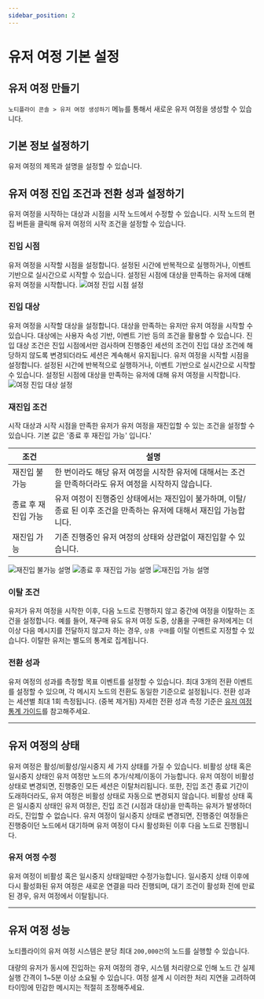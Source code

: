 ```yaml
---
sidebar_position: 2
---
```


# 유저 여정 기본 설정

## 유저 여정 만들기

`노티플라이 콘솔 > 유저 여정 생성하기` 메뉴를 통해서 새로운 유저 여정을 생성할 수 있습니다.

## 기본 정보 설정하기

유저 여정의 제목과 설명을 설정할 수 있습니다.

## 유저 여정 진입 조건과 전환 성과 설정하기

유저 여정을 시작하는 대상과 시점을 시작 노드에서 수정할 수 있습니다. 시작 노드의 편집 버튼을 클릭해 유저 여정의 시작 조건을 설정할 수 있습니다.

### 진입 시점

유저 여정을 시작할 시점을 설정합니다. 설정된 시간에 반복적으로 실행하거나, 이벤트 기반으로 실시간으로 시작할 수 있습니다. 설정된 시점에 대상을 만족하는 유저에 대해 유저 여정을 시작합니다.
![여정 진입 시점 설정](./img/user_journey_entry_timing.png)

### 진입 대상

유저 여정을 시작할 대상을 설정합니다. 대상을 만족하는 유저만 유저 여정을 시작할 수 있습니다. 대상에는 사용자 속성 기반, 이벤트 기반 등의 조건을 활용할 수 있습니다.
진입 대상 조건은 진입 시점에서만 검사하며 진행중인 세션의 조건이 진입 대상 조건에 해당하지 않도록 변경되더라도 세션은 계속해서 유지됩니다.
유저 여정을 시작할 시점을 설정합니다. 설정된 시간에 반복적으로 실행하거나, 이벤트 기반으로 실시간으로 시작할 수 있습니다. 설정된 시점에 대상을 만족하는 유저에 대해 유저 여정을 시작합니다.
![여정 진입 대상 설정](./img/user_journey_entry_target.png)

### 재진입 조건

시작 대상과 시작 시점을 만족한 유저가 유저 여정을 재진입할 수 있는 조건을 설정할 수 있습니다. 기본 값은 '종료 후 재진입 가능' 입니다.'

| 조건                | 설명                                                                                                                  |
| ------------------- | --------------------------------------------------------------------------------------------------------------------- |
| 재진입 불가능       | 한 번이라도 해당 유저 여정을 시작한 유저에 대해서는 조건을 만족하더라도 유저 여정을 시작하지 않습니다.                |
| 종료 후 재진입 가능 | 유저 여정이 진행중인 상태에서는 재진입이 불가하며, 이탈/종료 된 이후 조건을 만족하는 유저에 대해서 재진입 가능합니다. |
| 재진입 가능         | 기존 진행중인 유저 여정의 상태와 상관없이 재진입할 수 있습니다.                                                       |

![재진입 불가능 설명](./img/user_journey_reentry_1.png)
![종료 후 재진입 가능 설명](./img/user_journey_reentry_2.png)
![재진입 가능 설명](./img/user_journey_reentry_3.png)

### 이탈 조건

유저가 유저 여정을 시작한 이후, 다음 노드로 진행하지 않고 중간에 여정을 이탈하는 조건을 설정합니다.
예를 들어, 재구매 유도 유저 여정 도중, 상품을 구매한 유저에게는 더이상 다음 메시지를 전달하지 않고자 하는 경우, `상품 구매`를 이탈 이벤트로 지정할 수 있습니다.
이탈한 유저는 별도의 통계로 집계됩니다.

### 전환 성과

유저 여정의 성과를 측정할 목표 이벤트를 설정할 수 있습니다. 최대 3개의 전환 이벤트를 설정할 수 있으며, 각 메시지 노드의 전환도 동일한 기준으로 설정됩니다. 전환 성과는 세션별 최대 1회 측정됩니다. (중복 제거됨)
자세한 전환 성과 측정 기준은 [유저 여정 통계 가이드](/user-guide/user-journey/statistics)를 참고해주세요.

---

## 유저 여정의 상태

유저 여정은 활성/비활성/일시중지 세 가지 상태를 가질 수 있습니다. 비활성 상태 혹은 일시중지 상태인 유저 여정만 노드의 추가/삭제/이동이 가능합니다.
유저 여정이 비활성 상태로 변경되면, 진행중인 모든 세션은 이탈처리됩니다. 또한, 진입 조건 종료 기간이 도래하더라도, 유저 여정은 비활성 상태로 자동으로 변경되지 않습니다.
비활성 상태 혹은 일시중지 상태인 유저 여정은, 진입 조건 (시점과 대상)을 만족하는 유저가 발생하더라도, 진입할 수 없습니다.
유저 여정이 일시중지 상태로 변경되면, 진행중인 여정들은 진행중이던 노드에서 대기하며 유저 여정이 다시 활성화된 이후 다음 노드로 진행됩니다.

### 유저 여정 수정

유저 여정이 비활성 혹은 일시중지 상태일때만 수정가능합니다. 일시중지 상태 이후에 다시 활성화된 유저 여정은 새로운 연결을 따라 진행되며, 대기 조건이 활성화 전에 만료된 경우, 유저 여정에서 이탈됩니다.

---

## 유저 여정 성능

노티플라이의 유저 여정 시스템은 분당 최대 `200,000건`의 노드를 실행할 수 있습니다.

대량의 유저가 동시에 진입하는 유저 여정의 경우, 시스템 처리량으로 인해 노드 간 실제 실행 간격이 1~5분 이상 소요될 수 있습니다.
여정 설계 시 이러한 처리 지연을 고려하여 타이밍에 민감한 메시지는 적절히 조정해주세요.
